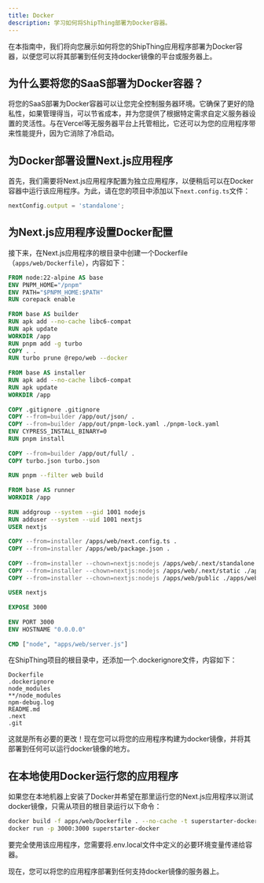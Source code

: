 ```yaml
---
title: Docker
description: 学习如何将ShipThing部署为Docker容器。
---
```



在本指南中，我们将向您展示如何将您的ShipThing应用程序部署为Docker容器，以便您可以将其部署到任何支持docker镜像的平台或服务器上。

## 为什么要将您的SaaS部署为Docker容器？
将您的SaaS部署为Docker容器可以让您完全控制服务器环境。它确保了更好的隐私性，如果管理得当，可以节省成本，并为您提供了根据特定需求自定义服务器设置的灵活性。与在Vercel等无服务器平台上托管相比，它还可以为您的应用程序带来性能提升，因为它消除了冷启动。

## 为Docker部署设置Next.js应用程序
首先，我们需要将Next.js应用程序配置为独立应用程序，以便稍后可以在Docker容器中运行该应用程序。为此，请在您的项目中添加以下`next.config.ts`文件：

```js next.config.ts
nextConfig.output = 'standalone';
```

## 为Next.js应用程序设置Docker配置

接下来，在Next.js应用程序的根目录中创建一个Dockerfile（`apps/web/Dockerfile`），内容如下：

```dockerfile Dockerfile
FROM node:22-alpine AS base
ENV PNPM_HOME="/pnpm"
ENV PATH="$PNPM_HOME:$PATH"
RUN corepack enable
 
FROM base AS builder
RUN apk add --no-cache libc6-compat
RUN apk update
WORKDIR /app
RUN pnpm add -g turbo
COPY . .
RUN turbo prune @repo/web --docker
 
FROM base AS installer
RUN apk add --no-cache libc6-compat
RUN apk update
WORKDIR /app
 
COPY .gitignore .gitignore
COPY --from=builder /app/out/json/ .
COPY --from=builder /app/out/pnpm-lock.yaml ./pnpm-lock.yaml
ENV CYPRESS_INSTALL_BINARY=0
RUN pnpm install
 
COPY --from=builder /app/out/full/ .
COPY turbo.json turbo.json
 
RUN pnpm --filter web build
 
FROM base AS runner
WORKDIR /app
 
RUN addgroup --system --gid 1001 nodejs
RUN adduser --system --uid 1001 nextjs
USER nextjs
 
COPY --from=installer /apps/web/next.config.ts .
COPY --from=installer /apps/web/package.json .
 
COPY --from=installer --chown=nextjs:nodejs /apps/web/.next/standalone ./
COPY --from=installer --chown=nextjs:nodejs /apps/web/.next/static ./apps/web/.next/static
COPY --from=installer --chown=nextjs:nodejs /apps/web/public ./apps/web/public
 
USER nextjs
 
EXPOSE 3000
 
ENV PORT 3000
ENV HOSTNAME "0.0.0.0"
 
CMD ["node", "apps/web/server.js"]
```

在ShipThing项目的根目录中，还添加一个.dockerignore文件，内容如下：

```dockerignore .dockerignore
Dockerfile
.dockerignore
node_modules
**/node_modules
npm-debug.log
README.md
.next
.git
```

这就是所有必要的更改！现在您可以将您的应用程序构建为docker镜像，并将其部署到任何可以运行docker镜像的地方。

## 在本地使用Docker运行您的应用程序
如果您在本地机器上安装了Docker并希望在那里运行您的Next.js应用程序以测试docker镜像，只需从项目的根目录运行以下命令：

```sh Terminal
docker build -f apps/web/Dockerfile . --no-cache -t superstarter-docker
docker run -p 3000:3000 superstarter-docker
```

要完全使用该应用程序，您需要将.env.local文件中定义的必要环境变量传递给容器。

现在，您可以将您的应用程序部署到任何支持docker镜像的服务器上。